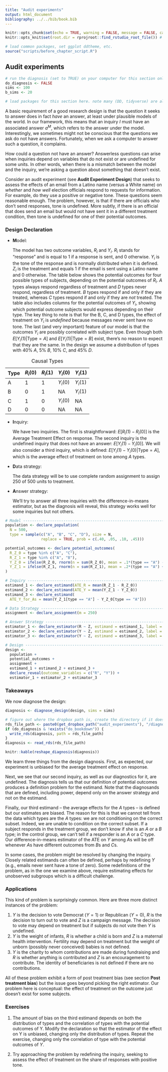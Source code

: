 ```yaml
---
title: "Audit experiments"
output: html_document
bibliography: ../../bib/book.bib 
---
```


<!-- note do_bookdown is set in index.rmd, so we know if you're running just this .Rmd or compiling the book-->
```r
knitr::opts_chunk$set(echo = TRUE, warning = FALSE, message = FALSE, cache = FALSE)
knitr::opts_knit$set(root.dir = rprojroot::find_rstudio_root_file()) # files are all relative to RStudio project home
```

```r
# load common packages, set ggplot ddtheme, etc.
source("scripts/before_chapter_script.R")
```

<!-- start post here, do not edit above -->

## Audit experiments

<!-- make sure to rename the section title below -->

```r
# run the diagnosis (set to TRUE) on your computer for this section only before pushing to Github. no diagnosis will ever take place on github.
do_diagnosis <- FALSE
sims <- 100
b_sims <- 20
```

```r
# load packages for this section here. note many (DD, tidyverse) are already available, see scripts/package-list.R
```

A basic requirement of a good research design is that the question it seeks to answer does in fact *have* an answer, at least under plausible models of the world. In our framework, this means that an inquiry $I$ must have an associated answer $a^M$, which refers to the answer under the model. Interestingly, we sometimes might not be conscious that the questions we ask do not have answers. Fortunately, when we ask a computer to answer such a question, it complains.

How could a question not have an answer? Answerless questions can arise when inquiries depend on variables that do not exist or are undefined for some units. In other words, when there is a mismatch between the model and the inquiry, we're asking a question about something that doesn't exist.

Consider an audit experiment (see **Audit Experiment Design**) that seeks to assess the effects of an email from a Latino name (versus a White name) on *whether* and *how well* election officials respond to requests for information. For example, do they use a positive or negative tone. These questions seem reasonable enough. The problem, however, is that if there are officials who don't send responses, tone is undefined. More subtly, if there is an official that does send an email but would not have sent it in a different treatment condition, then tone is undefined for one of their potential outcomes. 

### Design Declaration

- **M**odel: 
    
    The model has two outcome variables, $R_i$ and $Y_i$. $R_i$ stands for "response" and is equal to 1 if a response is sent, and 0 otherwise. $Y_i$ is the tone of the response and is normally distributed when it is defined. $Z_i$ is the treatment and equals 1 if the email is sent using a Latino name and 0 otherwise. The table below shows the potential outcomes for four possible types of subjects, depending on the potential outcomes of $R_i$. *A* types always respond regardless of treatment and *D* types never respond, regardless of treatment. *B* types respond if and only if they are treated, whereas *C* types respond if and only if they are *not* treated. The table also includes columns for the potential outcomes of $Y_i$, showing which potential outcome subjects would express depending on their type. The key thing to note is that for the B, C, and D types, the effect of treatment on $Y_i$ is *undefined* because messages never sent have no tone. The last (and very important) feature of our model is that the outcomes $Y_i$ are possibly correlated with subject type. Even though both $E[Y_i(1) | \text{Type} = A]$ and $E[Y_i(1) | \text{Type} = B]$ exist, there's no reason to expect that they are the same. 
    In the design we assume a distribution of types with  40% *A*, 5% *B*, 10% *C*, and 45% *D*.

| Type | $R_i(0)$ | $R_i(1)$ | $Y_i(0)$  | $Y_i(1)$ |
| ---- | -------- | -------- | --------- | -------- |
| A    | 1        | 1        | $Y_i(0)$  | $Y_i(1)$ |
| B    | 0        | 1        | NA        | $Y_i(1)$ |
| C    | 1        | 0        | $Y_i(0)$  | NA       |
| D    | 0        | 0        | NA        | NA       |

Table: Causal Types 

- **I**nquiry: 

    We have two inquiries. The first is straightforward: $E[R_i(1) - R_i(0)]$ is the Average Treatment Effect on response. The second inquiry is the undefined inquiry that does not have an answer: $E[Y_i(1) - Y_i(0)]$. We will also consider a third inquiry, which *is* defined: $E[Y_i(1) - Y_i(0) | \mathrm{Type} = A]$, which is the average effect of treatment on tone among $A$ types.

- **D**ata strategy: 

    The data strategy will be to use complete random assignment to assign 250 of 500 units to treatment.

- **A**nswer strategy: 

    We'll try to answer all three inquiries with the difference-in-means estimator, but as the diagnosis will reveal, this strategy works well for some inquiries but not others.

```r
# Model -------------------------------------------------------------------
population <- declare_population(
  N = 500,
  type = sample(c("A", "B", "C", "D"), size = N, 
                replace = TRUE, prob = c(.40, .05, .10, .45)))

potential_outcomes <- declare_potential_outcomes(
  R_Z_0 = type %in% c("A", "C"),
  R_Z_1 = type %in% c("A", "B"),
  Y_Z_0 = ifelse(R_Z_0, rnorm(n = sum(R_Z_0), mean = .1*(type == "A") - 2*(type == "C")), NA),
  Y_Z_1 = ifelse(R_Z_1, rnorm(n = sum(R_Z_1), mean = .2*(type == "A") + 2*(type == "B")), NA)
)

# Inquiry -----------------------------------------------------------------
estimand_1 <- declare_estimand(ATE_R = mean(R_Z_1 - R_Z_0))
estimand_2 <- declare_estimand(ATE_Y = mean(Y_Z_1 - Y_Z_0))
estimand_3 <- declare_estimand(
  ATE_Y_for_As = mean(Y_Z_1[type == "A"] - Y_Z_0[type == "A"]))

# Data Strategy -----------------------------------------------------------
assignment <- declare_assignment(m = 250)

# Answer Strategy ---------------------------------------------------------
estimator_1 <- declare_estimator(R ~ Z, estimand = estimand_1, label = "ATE_R")
estimator_2 <- declare_estimator(Y ~ Z, estimand = estimand_2, label = "ATE_Y")
estimator_3 <- declare_estimator(Y ~ Z, estimand = estimand_3, label = "ATE_YA")

# Design ------------------------------------------------------------------
design <- 
  population + 
  potential_outcomes + 
  assignment + 
  estimand_1 + estimand_2 + estimand_3 + 
  declare_reveal(outcome_variables = c("R", "Y")) + 
  estimator_1 + estimator_2 + estimator_3
```

### Takeaways

We now diagnose the design:

```r
diagnosis <- diagnose_design(design, sims = sims)
```

```r
# figure out where the dropbox path is, create the directory if it doesn't exist, and name the RDS file
rds_file_path <- paste0(get_dropbox_path("audit_experiments"), "/diagnosis.RDS")
if (do_diagnosis & !exists("do_bookdown")) {
  write_rds(diagnosis, path = rds_file_path)
}
diagnosis <- read_rds(rds_file_path)
```

```r
knitr::kable(reshape_diagnosis(diagnosis))
```

We learn three things from the design diagnosis. First, as expected, our experiment is unbiased for the average treatment effect on response.

Next, we see that our second inquiry, as well as our diagnostics for it, are undefined. The diagnosis tells us that our definition of potential outcomes produces a definition problem for the estimand. Note that the diagnosands that are defined, including power, depend only on the answer strategy and not on the estimand.

Finally, our third estimand -- the average effects for the $A$ types -- is defined but our estimates are biased. The reason for this is that we cannot tell from the data which types are the $A$ types: we are not conditioning on the correct subset. Indeed, we are unable to condition on the correct subset. If a subject responds in the treatment group, we don't know if she is an $A$ or a $B$ type; in the control group, we can't tell if a responder is an $A$ or a $C$ type. Our difference-in-means estimator of the ATE on $Y$ among $A$s will be off whenever $A$s have different outcomes from $B$s and $C$s.

In some cases, the problem might be resolved by changing the inquiry. Closely related estimands can often be defined, perhaps by redefining $Y$ (e.g., emails never sent have a tone of zero). Some redefinitions of the problem, as in the one we examine above, require estimating effects for unobserved subgroups which is a difficult challenge.

### Applications

This kind of problem is surprisingly common. Here are three more distinct instances of the problem:

1. $Y$ is the decision to vote Democrat ($Y=1$) or Republican ($Y=0$), $R$ is the decision to turn out to vote and $Z$ is a campaign message. The decision to vote may depend on treatment but if subjects do not vote then $Y$ is undefined.
2. $Y$ is the weight of infants, $R$ is whether a child is born and $Z$ is a maternal health intervention. Fertility may depend on treatment but the weight of unborn (possibly never conceived) babies is not defined.
2. $Y$ is the charity to whom contributions are made during fundraising and $R$ is whether anything is contributed and $Z$ is an encouragement to contribute. The identity of beneficiaries is not defined if there are no contributions. 

All of these problem exhibit a form of post treatment bias (see section **Post treatment bias**) but the issue goes beyond picking the right estimator. Our problem here is conceptual: the effect of treatment on the outcome just doesn't exist for some subjects.

### Exercises

1. The amount of bias on the third estimand depends on both the distribution of types and the correlation of types with the potential outcomes of Y. Modify the declaration so that the estimator of the effect on Y is unbiased, changing only the distribution of types. Repeat the exercise, changing only the correlation of type with the potential outcomes of $Y$.  

2. Try approaching the problem by redefining the inquiry, seeking to assess the effect of treatment on the share of responses with positive tone. 





